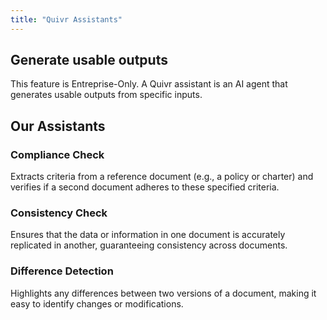 ```yaml
---
title: "Quivr Assistants"
---
```


## Generate usable outputs

<Warning>This feature is Entreprise-Only.</Warning>
<Info>
  A Quivr assistant is an AI agent that generates usable outputs from specific
  inputs.
</Info>

## Our Assistants

### Compliance Check

Extracts criteria from a reference document (e.g., a policy or charter) and verifies if a second document adheres to these specified criteria.

### Consistency Check

Ensures that the data or information in one document is accurately replicated in another, guaranteeing consistency across documents.

### Difference Detection

Highlights any differences between two versions of a document, making it easy to identify changes or modifications.

<Snippet file="commercial.mdx" />

